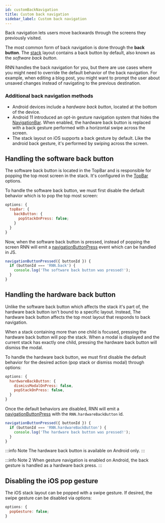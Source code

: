 ```yaml
---
id: customBackNavigation
title: Custom back navigation
sidebar_label: Custom back navigation
---
```


Back navigation lets users move backwards through the screens they previously visited.

The most common form of back navigation is done through the **back button**. The [stack](stack) layout contains a back button by default, also known as the _software back button_.

RNN handles the back navigation for you, but there are use cases where you might need to override the default behavior of the back navigation. For example, when editing a blog post, you might want to prompt the user about unsaved changes instead of navigating to the previous destination.

### Additional back navigation methods

- Android devices include a _hardware back button_, located at the bottom of the device.
- Android 11 introduced an opt-in gesture navigation system that hides the [NavigationBar](../api/options-navigationBar). When enabled, the hardware back button is replaced with a back gesture performed with a horizontal swipe across the screen.
- The stack layout on iOS supports a back gesture by default. Like the android back gesture, it's performed by swiping across the screen.

## Handling the software back button

The software back button is located in the TopBar and is responsible for popping the top most screen in the stack. It's configured in the [TopBar](../api/options-stack) options.

To handle the software back button, we must first disable the default behavior which is to pop the top most screen:

```js
options: {
  topBar: {
    backButton: {
      popStackOnPress: false;
    }
  }
}
```

Now, when the software back button is pressed, instead of popping the screen RNN will emit a [navigationButtonPress](../api/events#navigationbuttonpressed-event) event which can be handled in JS.

```js
navigationButtonPressed({ buttonId }) {
  if (buttonId === 'RNN.back') {
    console.log('The software back button was pressed!');
  }
}
```

## Handling the hardware back button

Unlike the software back button which affects the stack it's part of, the hardware back button isn't bound to a specific layout. Instead, The hardware back button affects the top most layout that responds to back navigation.

When a stack containing more than one child is focused, pressing the hardware back button will pop the stack. When a modal is displayed and the current stack has exactly one child, pressing the hardware back button will dismiss the modal.

To handle the hardware back button, we must first disable the default behavior for the desired action (pop stack or dismiss modal) through options:

```js
options: {
  hardwareBackButton: {
    dismissModalOnPress: false,
    popStackOnPress: false,
  }
}
```

Once the default behaviors are disabled, RNN will emit a [navigationButtonPress](../api/events#navigationbuttonpressed-event) with the `RNN.hardwareBackButton` id.

```js
navigationButtonPressed({ buttonId }) {
  if (buttonId === 'RNN.hardwareBackButton') {
    console.log('The hardware back button was pressed!');
  }
}
```

:::info Note
The hardware back button is available on Android only.
:::

:::info Note 2
When gesture navigation is enabled on Android, the back gesture is handled as a hardware back press.
:::

## Disabling the iOS pop gesture

The iOS stack layout can be popped with a swipe gesture. If desired, the swipe gesture can be disabled via options:

```js
options: {
  popGesture: false;
}
```
